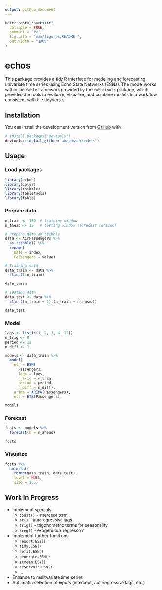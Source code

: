 ```yaml
---
output: github_document
---
```


<!-- README.md is generated from README.Rmd. Please edit that file -->

```r
knitr::opts_chunk$set(
  collapse = TRUE,
  comment = "#>",
  fig.path = "man/figures/README-",
  out.width = "100%"
)
```

# echos

<!-- badges: start -->
<!-- badges: end -->

This package provides a tidy R interface for modeling and forecasting univariate time series using Echo State Networks (ESNs). The model works within the `fable` framework provided by the `fabletools` package, which provides the tools to evaluate, visualise, and combine models in a workflow consistent with the tidyverse.

## Installation

You can install the development version from [GitHub](https://github.com/) with:

``` r
# install.packages("devtools")
devtools::install_github("ahaeusser/echos")
```
## Usage

### Load packages
```r
library(echos)
library(dplyr)
library(tsibble)
library(fabletools)
library(fable)
```

### Prepare data
```r
n_train <- 130  # training window
n_ahead <- 12   # testing window (forecast horizon)

# Prepare data as tsibble
data <- AirPassengers %>%
  as_tsibble() %>%
  rename(
    Date = index,
    Passengers = value)

# Training data
data_train <- data %>%
  slice(1:n_train)

data_train

# Testing data
data_test <- data %>%
  slice((n_train + 1):(n_train + n_ahead))

data_test
```

### Model
```r
lags <- list(c(1, 2, 3, 4, 12))
n_trig <- 0
period <- 12
n_diff <- 1

models <- data_train %>%
  model(
    esn = ESN(
      Passengers,
      lags = lags,
      n_trig = n_trig,
      period = period,
      n_diff = n_diff),
    arima = ARIMA(Passengers),
    ets = ETS(Passengers))

models

```

### Forecast
```r
fcsts <- models %>%
  forecast(h = n_ahead)

fcsts
```

### Visualize
```r
fcsts %>%
  autoplot(
    rbind(data_train, data_test),
    level = NULL,
    size = 1.5)
```


## Work in Progress

* Implement specials
  + `const()` - intercept term
  + `ar()` - autoregressive lags
  + `trig()` - trigonometric terms for seasonality
  + `xreg()` - exogenuous regressors
* Implement further functions
  + `report.ESN()`
  + `tidy.ESN()`
  + `refit.ESN()`
  + `generate.ESN()`
  + `stream.ESN()`
  + `reservoir.ESN()`
  + ...
* Enhance to mulitvariate time series
* Automatic selection of inputs (intercept, autoregressive lags, etc.)
